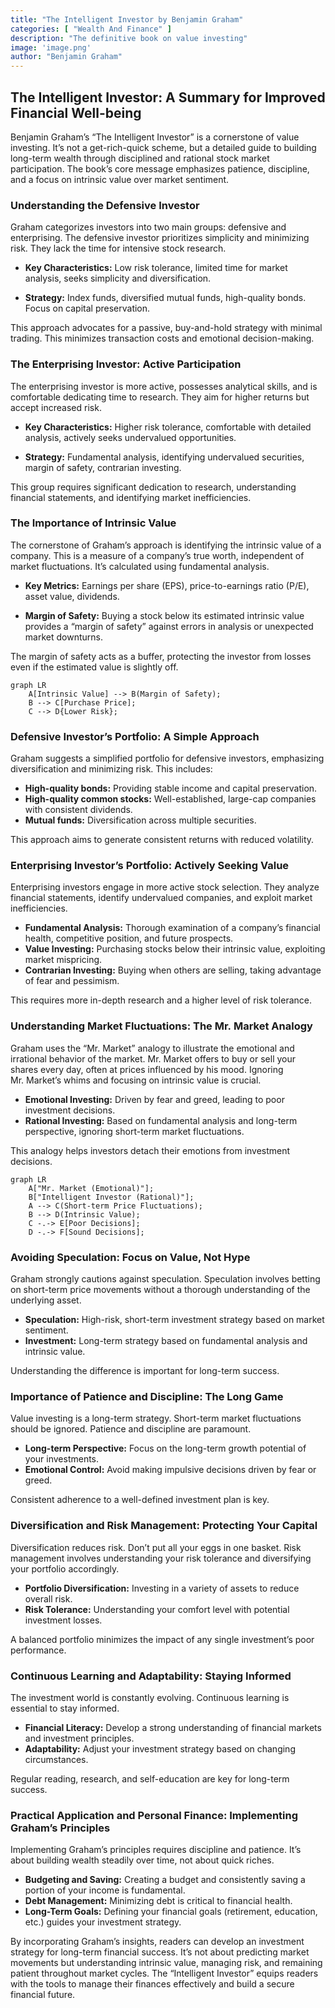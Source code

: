```yaml
---
title: "The Intelligent Investor by Benjamin Graham"
categories: [ "Wealth And Finance" ]
description: "The definitive book on value investing"
image: 'image.png'
author: "Benjamin Graham"
---
```

## The Intelligent Investor: A Summary for Improved Financial Well-being

Benjamin Graham's "The Intelligent Investor" is a cornerstone of value investing.  It's not a get-rich-quick scheme, but a detailed guide to building long-term wealth through disciplined and rational stock market participation. The book's core message emphasizes patience, discipline, and a focus on intrinsic value over market sentiment.

### Understanding the Defensive Investor

Graham categorizes investors into two main groups: defensive and enterprising. The defensive investor prioritizes simplicity and minimizing risk. They lack the time for intensive stock research.

* **Key Characteristics:**  Low risk tolerance, limited time for market analysis, seeks simplicity and diversification.

* **Strategy:** Index funds, diversified mutual funds, high-quality bonds.  Focus on capital preservation.

This approach advocates for a passive, buy-and-hold strategy with minimal trading. This minimizes transaction costs and emotional decision-making.

### The Enterprising Investor: Active Participation

The enterprising investor is more active, possesses analytical skills, and is comfortable dedicating time to research.  They aim for higher returns but accept increased risk.


* **Key Characteristics:**  Higher risk tolerance, comfortable with detailed analysis, actively seeks undervalued opportunities.

* **Strategy:**  Fundamental analysis, identifying undervalued securities, margin of safety, contrarian investing.

This group requires significant dedication to research, understanding financial statements, and identifying market inefficiencies.


###  The Importance of Intrinsic Value

The cornerstone of Graham's approach is identifying the intrinsic value of a company.  This is a measure of a company's true worth, independent of market fluctuations.  It’s calculated using fundamental analysis.

* **Key Metrics:** Earnings per share (EPS), price-to-earnings ratio (P/E), asset value, dividends.

* **Margin of Safety:** Buying a stock below its estimated intrinsic value provides a "margin of safety" against errors in analysis or unexpected market downturns.

The margin of safety acts as a buffer, protecting the investor from losses even if the estimated value is slightly off.


```mermaid
graph LR
    A[Intrinsic Value] --> B(Margin of Safety);
    B --> C[Purchase Price];
    C --> D{Lower Risk};
```

###  Defensive Investor's Portfolio:  A Simple Approach

Graham suggests a simplified portfolio for defensive investors, emphasizing diversification and minimizing risk.  This includes:

* **High-quality bonds:**  Providing stable income and capital preservation.
* **High-quality common stocks:**  Well-established, large-cap companies with consistent dividends.
* **Mutual funds:** Diversification across multiple securities.

This approach aims to generate consistent returns with reduced volatility.


###  Enterprising Investor's Portfolio:  Actively Seeking Value

Enterprising investors engage in more active stock selection.  They analyze financial statements, identify undervalued companies, and exploit market inefficiencies.

* **Fundamental Analysis:**  Thorough examination of a company's financial health, competitive position, and future prospects.
* **Value Investing:** Purchasing stocks below their intrinsic value, exploiting market mispricing.
* **Contrarian Investing:**  Buying when others are selling, taking advantage of fear and pessimism.

This requires more in-depth research and a higher level of risk tolerance.



###  Understanding Market Fluctuations:  The Mr. Market Analogy

Graham uses the "Mr. Market" analogy to illustrate the emotional and irrational behavior of the market.  Mr. Market offers to buy or sell your shares every day, often at prices influenced by his mood.  Ignoring Mr. Market's whims and focusing on intrinsic value is crucial.

* **Emotional Investing:**  Driven by fear and greed, leading to poor investment decisions.
* **Rational Investing:**  Based on fundamental analysis and long-term perspective, ignoring short-term market fluctuations.

This analogy helps investors detach their emotions from investment decisions.


```mermaid
graph LR
    A["Mr. Market (Emotional)"];
    B["Intelligent Investor (Rational)"];
    A --> C(Short-term Price Fluctuations);
    B --> D(Intrinsic Value);
    C -.-> E[Poor Decisions];
    D -.-> F[Sound Decisions];
```


###  Avoiding Speculation:  Focus on Value, Not Hype

Graham strongly cautions against speculation. Speculation involves betting on short-term price movements without a thorough understanding of the underlying asset.


* **Speculation:**  High-risk, short-term investment strategy based on market sentiment.
* **Investment:**  Long-term strategy based on fundamental analysis and intrinsic value.

Understanding the difference is important for long-term success.


###  Importance of Patience and Discipline: The Long Game

Value investing is a long-term strategy.  Short-term market fluctuations should be ignored. Patience and discipline are paramount.

* **Long-term Perspective:**  Focus on the long-term growth potential of your investments.
* **Emotional Control:**  Avoid making impulsive decisions driven by fear or greed.

Consistent adherence to a well-defined investment plan is key.


###  Diversification and Risk Management:  Protecting Your Capital

Diversification reduces risk. Don't put all your eggs in one basket. Risk management involves understanding your risk tolerance and diversifying your portfolio accordingly.


* **Portfolio Diversification:**  Investing in a variety of assets to reduce overall risk.
* **Risk Tolerance:**  Understanding your comfort level with potential investment losses.

A balanced portfolio minimizes the impact of any single investment's poor performance.


###  Continuous Learning and Adaptability:  Staying Informed

The investment world is constantly evolving. Continuous learning is essential to stay informed.

* **Financial Literacy:**  Develop a strong understanding of financial markets and investment principles.
* **Adaptability:**  Adjust your investment strategy based on changing circumstances.

Regular reading, research, and self-education are key for long-term success.


###  Practical Application and Personal Finance:  Implementing Graham's Principles

Implementing Graham's principles requires discipline and patience. It’s about building wealth steadily over time, not about quick riches.

* **Budgeting and Saving:**  Creating a budget and consistently saving a portion of your income is fundamental.
* **Debt Management:**  Minimizing debt is critical to financial health.
* **Long-Term Goals:**  Defining your financial goals (retirement, education, etc.) guides your investment strategy.


By incorporating Graham's insights, readers can develop an investment strategy for long-term financial success. It's not about predicting market movements but understanding intrinsic value, managing risk, and remaining patient throughout market cycles. The "Intelligent Investor" equips readers with the tools to manage their finances effectively and build a secure financial future.

